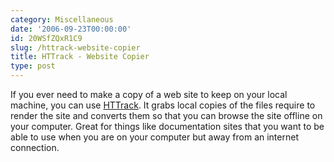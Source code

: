 ```yaml
---
category: Miscellaneous
date: '2006-09-23T00:00:00'
id: 20WSfZQxR1C9
slug: /httrack-website-copier
title: HTTrack - Website Copier
type: post
---
```


If you ever need to make a copy of a web site to keep on your local
machine, you can use [HTTrack](http://www.httrack.com/). It grabs
local copies of the files require to render the site and converts
them so that you can browse the site offline on your computer.
Great for things like documentation sites that you want to be able
to use when you are on your computer but away from an internet
connection.
